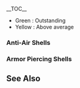 
__TOC__
*Green : Outstanding
*Yellow : Above average
===Anti-Air Shells===
{{EquipmentComparisonKai
|iterator = equipmentByType|type = 18
|aa_good = 4
|Type 3 Shell_notes = Does bonus damage to installations.
|Type 3 Shell_notes_highlight = outstanding
|Type 3 Shell Kai_notes = Does bonus damage to installations.
|Type 3 Shell Kai_notes_highlight = outstanding
}}
===Armor Piercing Shells===
{{EquipmentComparisonKai
|iterator = equipmentByType|type = 19
|firepower_good = 8
|shelling_accuracy_good = 1
}}
==See Also==
{{Equipmentlist}}